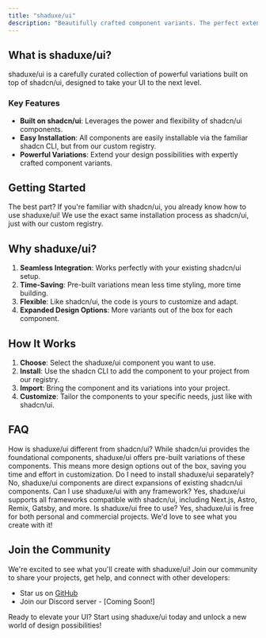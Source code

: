 ```yaml
---
title: "shaduxe/ui"
description: "Beautifully crafted component variants. The perfect extension to your shadcn/ui components."
---
```


## What is shaduxe/ui?

shaduxe/ui is a carefully curated collection of powerful variations built on top of shadcn/ui, designed to take your UI to the next level.

### Key Features

- **Built on shadcn/ui**: Leverages the power and flexibility of shadcn/ui components.
- **Easy Installation**: All components are easily installable via the familiar shadcn CLI, but from our custom registry.
- **Powerful Variations**: Extend your design possibilities with expertly crafted component variants.

## Getting Started

The best part? If you're familiar with shadcn/ui, you already know how to use shaduxe/ui! We use the exact same installation process as shadcn/ui, just with our custom registry.

## Why shaduxe/ui?

1. **Seamless Integration**: Works perfectly with your existing shadcn/ui setup.
2. **Time-Saving**: Pre-built variations mean less time styling, more time building.
3. **Flexible**: Like shadcn/ui, the code is yours to customize and adapt.
4. **Expanded Design Options**: More variants out of the box for each component.

## How It Works

1. **Choose**: Select the shaduxe/ui component you want to use.
2. **Install**: Use the shadcn CLI to add the component to your project from our registry.
3. **Import**: Bring the component and its variations into your project.
4. **Customize**: Tailor the components to your specific needs, just like with shadcn/ui.

## FAQ

<Accordion type="multiple">

<AccordionItem value="faq-1">
  <AccordionTrigger>
    How is shaduxe/ui different from shadcn/ui?
  </AccordionTrigger>
  <AccordionContent>
    While shadcn/ui provides the foundational components, shaduxe/ui offers pre-built variations of these components. This means more design options out of the box, saving you time and effort in customization.
  </AccordionContent>
</AccordionItem>

<AccordionItem value="faq-2">
  <AccordionTrigger>
    Do I need to install shaduxe/ui separately?
  </AccordionTrigger>
  <AccordionContent>
    No, shaduxe/ui components are direct expansions of existing shadcn/ui components.
  </AccordionContent>
</AccordionItem>

<AccordionItem value="faq-3">
  <AccordionTrigger>
    Can I use shaduxe/ui with any framework?
  </AccordionTrigger>
  <AccordionContent>
    Yes, shaduxe/ui supports all frameworks compatible with shadcn/ui, including Next.js, Astro, Remix, Gatsby, and more.
  </AccordionContent>
</AccordionItem>

<AccordionItem value="faq-4">
  <AccordionTrigger>
    Is shaduxe/ui free to use?
  </AccordionTrigger>
  <AccordionContent>
    Yes, shaduxe/ui is free for both personal and commercial projects. We'd love to see what you create with it!
  </AccordionContent>
</AccordionItem>

</Accordion>

## Join the Community

We're excited to see what you'll create with shaduxe/ui! Join our community to share your projects, get help, and connect with other developers:

- Star us on [GitHub](https://github.com/BankkRoll/shaduxe-ui) 
- Join our Discord server - [Coming Soon!]

Ready to elevate your UI? Start using shaduxe/ui today and unlock a new world of design possibilities!

